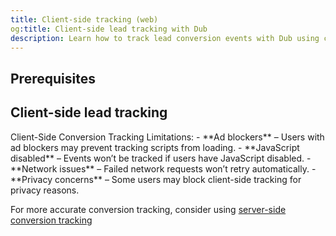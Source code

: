 ```yaml
---
title: Client-side tracking (web)
og:title: Client-side lead tracking with Dub
description: Learn how to track lead conversion events with Dub using client-side tracking
---
```



<LeadsIntro />

## Prerequisites

<EnableConversionTracking />

<ClientSideTrackingInstall />

## Client-side lead tracking

<ClientSideLeadTracking />

<Warning>
Client-Side Conversion Tracking Limitations:
- **Ad blockers** – Users with ad blockers may prevent tracking scripts from loading.
- **JavaScript disabled** – Events won’t be tracked if users have JavaScript disabled.
- **Network issues** – Failed network requests won’t retry automatically.
- **Privacy concerns** – Some users may block client-side tracking for privacy reasons.

For more accurate conversion tracking, consider using [server-side conversion tracking](/docs/conversions/leads/introduction)

</Warning>

<LeadsOutro />
